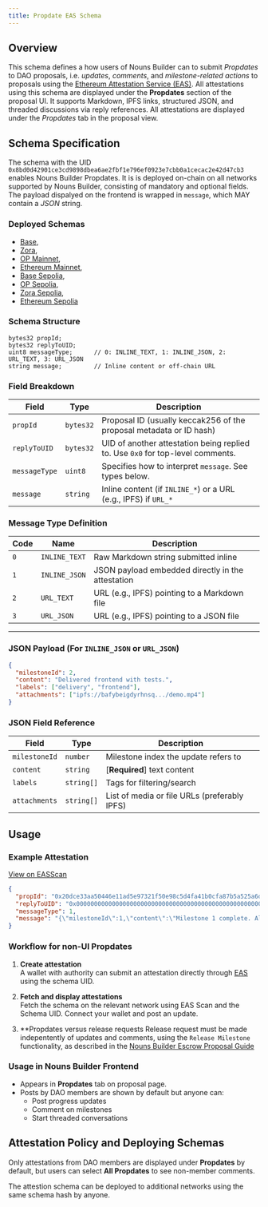 ```yaml
---
title: Propdate EAS Schema
---
```


## Overview

This schema defines a how users of Nouns Builder can to submit *Propdates* to DAO proposals, i.e. *updates*, *comments*, and *milestone-related actions* to proposals using the [Ethereum Attestation Service (EAS)](https://docs.attest.sh).
All attestations using this schema are displayed under the **Propdates** section of the proposal UI.
It supports Markdown, IPFS links, structured JSON, and threaded discussions via reply references. All attestations are displayed under the *Propdates* tab in the proposal view.

## Schema Specification

The schema with the UID `0x8bd0d42901ce3cd9898dbea6ae2fbf1e796ef0923e7cbb0a1cecac2e42d47cb3` enables Nouns Builder Propdates. It is is deployed on-chain on all networks supported by Nouns Builder, consisting of mandatory and optional fields. The payload dispalyed on the frontend is wrapped in `message`, which MAY contain a *JSON* string.

### Deployed Schemas

- [Base](https://base.easscan.org/schema/view/0x8bd0d42901ce3cd9898dbea6ae2fbf1e796ef0923e7cbb0a1cecac2e42d47cb3),
- [Zora](),
- [OP Mainnet](https://optimism.easscan.org/schema/view/0x8bd0d42901ce3cd9898dbea6ae2fbf1e796ef0923e7cbb0a1cecac2e42d47cb3),
- [Ethereum Mainnet](https://easscan.org/schema/view/0x8bd0d42901ce3cd9898dbea6ae2fbf1e796ef0923e7cbb0a1cecac2e42d47cb3),
- [Base Sepolia](https://base-sepolia.easscan.org/schema/view/0x8bd0d42901ce3cd9898dbea6ae2fbf1e796ef0923e7cbb0a1cecac2e42d47cb3),
- [OP Sepolia](https://optimism-sepolia.easscan.org/schema/view/0x8bd0d42901ce3cd9898dbea6ae2fbf1e796ef0923e7cbb0a1cecac2e42d47cb3),
- [Zora Sepolia](),
- [Ethereum Sepolia](https://sepolia.easscan.org/schema/view/0x8bd0d42901ce3cd9898dbea6ae2fbf1e796ef0923e7cbb0a1cecac2e42d47cb3)

### Schema Structure

```
bytes32 propId;
bytes32 replyToUID;
uint8 messageType;      // 0: INLINE_TEXT, 1: INLINE_JSON, 2: URL_TEXT, 3: URL_JSON
string message;         // Inline content or off-chain URL
```

### Field Breakdown

| Field         | Type     | Description |
|---------------|----------|-------------|
| `propId`       | `bytes32` | Proposal ID (usually keccak256 of the proposal metadata or ID hash) |
| `replyToUID`   | `bytes32` | UID of another attestation being replied to. Use `0x0` for top-level comments. |
| `messageType`  | `uint8`   | Specifies how to interpret `message`. See types below. |
| `message`      | `string`  | Inline content (if `INLINE_*`) or a URL (e.g., IPFS) if `URL_*` |


### Message Type Definition

| Code | Name          | Description                                        |
|------|---------------|----------------------------------------------------|
| `0`  | `INLINE_TEXT` | Raw Markdown string submitted inline               |
| `1`  | `INLINE_JSON` | JSON payload embedded directly in the attestation  |
| `2`  | `URL_TEXT`    | URL (e.g., IPFS) pointing to a Markdown file       |
| `3`  | `URL_JSON`    | URL (e.g., IPFS) pointing to a JSON file           |

---

### JSON Payload (For `INLINE_JSON` or `URL_JSON`)

```json
{
  "milestoneId": 2,
  "content": "Delivered frontend with tests.",
  "labels": ["delivery", "frontend"],
  "attachments": ["ipfs://bafybeigdyrhnsq.../demo.mp4"]
}
```

### JSON Field Reference

| Field         | Type       | Description                                  |
|---------------|------------|----------------------------------------------|
| `milestoneId` | `number`   | Milestone index the update refers to         |
| `content`     | `string`   | [**Required**] text content                  |
| `labels`      | `string[]` | Tags for filtering/search                    |
| `attachments` | `string[]` | List of media or file URLs (preferably IPFS) |


## Usage

### Example Attestation

[View on EASScan](https://base.easscan.org/attestation/view/0xf1c43e68c96c29831af1760979b3c7f52abfb14561434381a5983f356c2f9ab8)

```json
{
  "propId": "0x20dce33aa50446e11ad5e97321f50e98c5d4fa41b0cfa87b5a525a6d1100fc4b",
  "replyToUID": "0x0000000000000000000000000000000000000000000000000000000000000000",
  "messageType": 1,
  "message": "{\"milestoneId\":1,\"content\":\"Milestone 1 complete. All Figma wireframes uploaded.\",\"labels\":[\"figma\",\"ux\"],\"attachments\":[\"ipfs://bafybeihpky3lq4m/demo.mp4\"]}"
}
```

### Workflow for non-UI Propdates

1. **Create attestation**  
   A wallet with authority can submit an attestation directly through [EAS](https://base.easscan.org/) using the schema UID.

2. **Fetch and display attestations**  
   Fetch the schema on the relevant network using EAS Scan and the Schema UID. Connect your wallet and post an update.

3. **Propdates versus release requests
Release request must be made indepentently of updates and comments, using the `Release Milestone` functionality, as described in the [Nouns Builder Escrow Proposal Guide](./guides/builder-escrow-proposal.mdx)

### Usage in Nouns Builder Frontend

- Appears in **Propdates** tab on proposal page.
- Posts by DAO members are shown by default but anyone can:
  - Post progress updates
  - Comment on milestones
  - Start threaded conversations

## Attestation Policy and Deploying Schemas

Only attestations from DAO members are displayed under **Propdates** by default, but users can select **All Propdates** to see non-member comments.

The attestion schema can be deployed to additional networks using the same schema hash by anyone.

